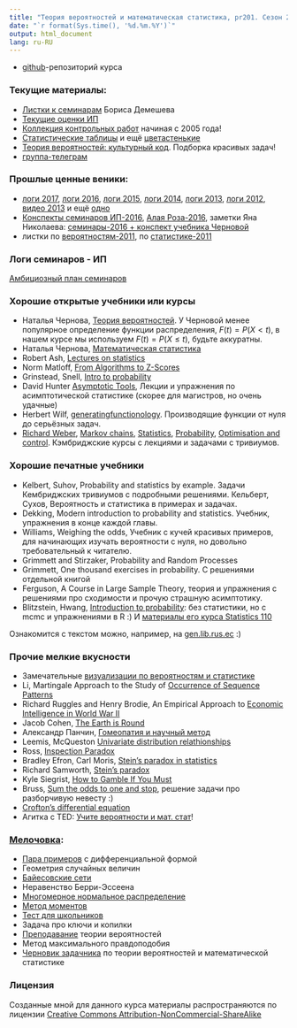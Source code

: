 ```yaml
---
title: "Теория вероятностей и математическая статистика, pr201. Сезон 2018-2019"
date: "`r format(Sys.time(), '%d.%m.%Y')`"
output: html_document
lang: ru-RU
---
```


* [github](https://github.com/bdemeshev/pr201/)-репозиторий курса

### Текущие материалы:

* [Листки к семинарам](https://github.com/bdemeshev/probability_pro/raw/master/probability_pro.pdf) Бориса Демешева
* [Текущие оценки ИП](https://docs.google.com/spreadsheets/d/e/2PACX-1vQbV6H5avSkMCh0Jl2hKaA37e7xjchngK-Ux2jNVr5H6z-hBA_5wCHMbauDHZ8VAzSmTZKUX9OBcOnz/pubhtml?gid=244028540)
* [Коллекция контрольных работ](https://github.com/bdemeshev/probability_hse_exams/raw/master/probability_hse_exams.pdf) начиная с 2005 года!
* [Статистические таблицы](https://github.com/bdemeshev/pr201/raw/master/stat_tables/e2_pro_tables.pdf) и ещё [цветастенькие](http://www.stat.purdue.edu/~jtroisi/STAT350Spring2015/tables/)
* [Теория вероятностей: культурный код](https://github.com/bdemeshev/probability_dna/raw/master/probability_dna.pdf). Подборка красивых задач!
* [группа-телеграм](https://t.me/joinchat/DtwHDBAdy5n4udDdMtIMBg)


### Прошлые ценные веники:

* [логи 2017](index_2017_2018.html), [логи 2016](index_2016_2017.html), [логи 2015](index_2015_2016.html), [логи 2014](index_2014_2015.html), [логи 2013](https://github.com/bdemeshev/pr201/wiki/log_13_14), [логи 2012](https://github.com/bdemeshev/pr201/wiki/log_12_13), [видео 2013](https://vimeo.com/album/2521777) и ещё [одно](http://www.youtube.com/playlist?list=PL1poMUvVlAqfg52mJ8jkqXWU8K71k_66y)
* [Конспекты семинаров ИП-2016](https://github.com/bdemeshev/pr201/tree/master/2016/stud_notes), [Алая Роза-2016](https://github.com/bdemeshev/pr201/tree/master/2016/red_rose_python), заметки Яна Николаева: [семинары-2016 + конспект учебника Черновой](https://github.com/bdemeshev/pr201/tree/master/2016/yan_notes)
* листки по [вероятностям-2011](https://github.com/bdemeshev/pr201/raw/master/tvims_sem_notes/2011_tv_sem.pdf), по [статистике-2011](https://github.com/bdemeshev/pr201/raw/master/tvims_sem14_end_old/ps14_end.pdf)



### Логи семинаров - ИП

[Амбициозный план семинаров](https://github.com/bdemeshev/probability_pro/raw/master/sem_plan/sem_plan.pdf)

### Хорошие открытые учебники или курсы

* Наталья Чернова, [Теория вероятностей](http://www.nsu.ru/mmf/tvims/chernova/tv/).
У Черновой менее популярное определение функции распределения, $F(t)=P(X<t)$, в нашем курсе мы используем $F(t)=P(X\leq t)$, будьте аккуратны.
* Наталья Чернова, [Математическая статистика](http://www.nsu.ru/mmf/tvims/chernova/ms/ms_nsu07.pdf)
* Robert Ash, [Lectures on statistics](http://www.math.uiuc.edu/~r-ash/Stat.html)
* Norm Matloff, [From Algorithms to Z-Scores](http://heather.cs.ucdavis.edu/~matloff/probstatbook.html)
* Grinstead, Snell, [Intro to probability](http://www.dartmouth.edu/~chance/teaching_aids/books_articles/probability_book/book.html)
* David Hunter [Asymptotic Tools](http://sites.stat.psu.edu/~dhunter/asymp/fall2006/lectures/), Лекции и упражнения по асимптотической статистике (скорее для магистров, но очень удачные)
* Herbert Wilf, [generatingfunctionology](https://www.math.upenn.edu/~wilf/DownldGF.html). Производящие функции от нуля до серьёзных задач.
* [Richard Weber](http://www.statslab.cam.ac.uk/~rrw1/), [Markov chains](http://www.statslab.cam.ac.uk/~rrw1/markov/index.html), [Statistics](http://www.statslab.cam.ac.uk/~rrw1/stats/index.html), [Probability](http://www.statslab.cam.ac.uk/~rrw1/prob/index.html), [Optimisation and control](http://www.statslab.cam.ac.uk/~rrw1/oc/index.html). Кэмбриджские курсы с лекциями и задачами с тривиумов.

### Хорошие печатные учебники

* Kelbert, Suhov, Probability and statistics by example. Задачи Кембриджских тривиумов с подробными решениями. Кельберт, Сухов, Вероятность и статистика в примерах и задачах.
* Dekking, Modern introduction to probability and statistics. Учебник, упражнения в конце каждой главы.
* Williams, Weighing the odds, Учебник с кучей красивых примеров, для начинающих изучать вероятности с нуля, но довольно требовательный к читателю.
* Grimmett and Stirzaker, Probability and Random Processes
* Grimmett, One thousand exercises in probability. С решениями отдельной книгой
* Ferguson, A Course in Large Sample Theory, теория и упражнения с решениями про сходимости и прочую страшную асимптотику.
* Blitzstein, Hwang, [Introduction to probability](https://www.crcpress.com/Introduction-to-Probability/Blitzstein-Hwang/p/book/9781466575578): без статистики, но с mcmc и упражнениями в R :) И [материалы его курса Statistics 110](https://projects.iq.harvard.edu/stat110)

Ознакомится с текстом можно, например, на [gen.lib.rus.ec](http://gen.lib.rus.ec/) :)

### Прочие мелкие вкусности

* Замечательные [визуализации по вероятностям и статистике](http://students.brown.edu/seeing-theory)
* Li, Martingale Approach to the Study of [Occurrence of Sequence Patterns](http://projecteuclid.org/DPubS?service=UI&version=1.0&verb=Display&handle=euclid.aop/1176994578)
*  Richard Ruggles and Henry Brodie, An Empirical Approach to [Economic Intelligence in World War II](https://engineering.purdue.edu/~ipollak/ece302/FALL09/notes/An_Empirical_Approach_to_Economic_Intelligence_in_World_War_II_Ruggles_Brodie_1947.pdf)
* Jacob Cohen, [The Earth is Round](http://ist-socrates.berkeley.edu/~maccoun/PP279_Cohen1.pdf)
* Александр Панчин, [Гомеопатия и научный метод](http://scinquisitor.livejournal.com/35185.html)
* Leemis, McQueston [Univariate distribution relathionships](http://www.math.wm.edu/~leemis/2008amstat.pdf)
* Ross, [Inspection Paradox](http://ben-israel.rutgers.edu/711/Ross-Inspection.pdf)
* Bradley Efron, Carl Moris, [Stein's paradox in statistics](http://statweb.stanford.edu/~ckirby/brad/other/Article1977.pdf)
* Richard Samworth, [Stein's paradox](http://www.statslab.cam.ac.uk/~rjs57/SteinParadox.pdf)
* Kyle Siegrist, [How to Gamble If You Must](http://www.unc.edu/~hannig/STOR089/handouts/Casino.pdf)
* Bruss, [Sum the odds to one and stop](https://projecteuclid.org/download/pdf_1/euclid.aop/1019160340), решение задачи про разборчивую невесту :)
* [Crofton's differential equation](www.jstor.org/stable/2589434)
* Агитка с TED: [Учите вероятности и мат. стат](http://www.ted.com/talks/view/lang/en//id/587)!


### [Мелочовка](http://new.gramota.ru/spravka/buro/search-answer?s=261812):

* [Пара примеров](https://github.com/bdemeshev/epsilon/raw/master/e_003/diff_forms/diff_forms.pdf) с дифференциальной формой
* Геометрия случайных величин
* [Байесовские сети](https://github.com/bdemeshev/pr201/raw/master/bayesian_networks/2011_bayes_networks.pdf)
* Неравенство Берри-Эссеена
* [Многомерное нормальное распределение](https://github.com/bdemeshev/pr201/raw/master/gaussian/gaussian_main.pdf)
* [Метод моментов](https://github.com/bdemeshev/pr201/raw/master/meth_moments/meth_moments_main.pdf)
* [Тест для школьников](https://github.com/bdemeshev/pr201/raw/master/intro_test/intro_test.pdf)
* Задача про ключи и копилки
* [Преподавание](https://github.com/bdemeshev/pr201/raw/master/teaching_probability/2011_teaching_probability.pdf) теории вероятностей
* Метод максимального правдоподобия
* [Черновик задачника](https://github.com/bdemeshev/pr201/raw/master/probab_pset/new_el.pdf) по теории вероятностей и математической статистике


### Лицензия
Созданные мной для данного курса материалы распространяются по лицензии [Creative Commons Attribution-NonCommercial-ShareAlike](http://creativecommons.org/licenses/by-nc-sa/3.0/deed.ru)
